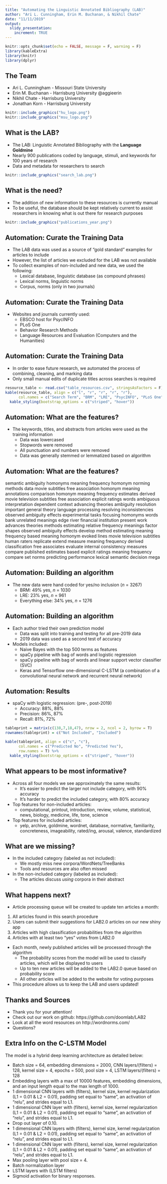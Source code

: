 ```yaml
---
title: "Automating the Linguistic Annotated Bibliography (LAB)"
author: "Ari L. Cunningham, Erin M. Buchanan, & Nikhil Chate"
date: "11/11/2019"
output: 
  slidy_presentation:
    increment: TRUE
---
```


```r
knitr::opts_chunk$set(echo = FALSE, message = F, warning = F)
library(kableExtra)
library(knitr)
library(dplyr)
```

## The Team

- Ari L. Cunningham - Missouri State University
- Erin M. Buchanan - Harrisburg University \@aggieerin
- Nikhil Chate - Harrisburg University
- Jonathan Korn - Harrisburg University

```r
knitr::include_graphics("hu_logo.png")
knitr::include_graphics("msu_logo.png")
```

## What is the LAB?

- The LAB: Linguistic Annotated Bibliography with the **Language Goldmine**
- Nearly 900 publications coded by language, stimuli, and keywords for 100 years of research 
- Data and metadata for researchers to search

```r
knitr::include_graphics("search_lab.png")
```

## What is the need? 

- The addition of new information to these resources is currently manual
- To be useful, the database should be kept relatively current to assist researchers in knowing what is out there for research purposes

```r
knitr::include_graphics("publications_year.png")
```

## Automation: Curate the Training Data

- The LAB data was used as a source of "gold standard" examples for articles to include
- However, the list of articles we excluded for the LAB was not available
- To collect examples of non-included and new data, we used the following:
  - Lexical database, linguistic database (as compound phrases)
  - Lexical norms, linguistic norms
  - Corpus, norms (only in two journals)
  
## Automation: Curate the Training Data

- Websites and journals currently used:
  - EBSCO host for PsycINFO
  - PLoS One
  - Behavior Research Methods
  - Language Resources and Evaluation (Computers and the Humanities)

## Automation: Curate the Training Data

- In order to ease future research, we automated the process of combining, cleaning, and marking data
- Only small manual edits of duplicate titles across searches is required

```r
resource_table <- read.csv("table_resources.csv", stringsAsFactors = F)
kable(resource_table, align = c("l", "r", "r", "r", "r"),
      col.names = c("Search Term", "BRM", "LRE", "PsycINFO", "PLoS One")) %>% 
  kable_styling(bootstrap_options = c("striped", "hover"))
```

## Automation: What are the features?

- The keywords, titles, and abstracts from articles were used as the training information
  - Data was lowercased
  - Stopwords were removed
  - All punctuation and numbers were removed
  - Data was generally stemmed or lemmatized based on algorithm 

## Automation: What are the features?

semantic ambiguity homonyms meaning frequency homonym norming methods data 
movie subtitles free association homonym meaning annotations comparison 
homonym meaning frequency estimates derived movie television subtitles 
free association explicit ratings words ambiguous interpretation dependent 
context advancing theories ambiguity resolution important general theory language 
processing resolving inconsistencies observed ambiguity effects experimental tasks 
focusing homonyms words bank unrelated meanings edge river financial institution 
present work advances theories methods estimating relative frequency meanings factor 
shapes observed ambiguity effects develop method estimating meaning frequency based 
meaning homonym evoked lines movie television subtitles human raters replicate extend 
measure meaning frequency derived classification free associates evaluate internal 
consistency measures compare published estimates based explicit ratings meaning 
frequency compare set norms predicting performance lexical semantic decision mega 


## Automation: Building an algorithm

- The new data were hand coded for yes/no inclusion (*n* = 3267)
  - BRM: 49% yes, *n* = 1030
  - LRE: 23% yes, *n* = 961
  - Everything else: 34% yes, *n* = 1276

## Automation: Building an algorithm

- Each author tried their own prediction model
  - Data was split into training and testing for all pre-2019 data
  - 2019 data was used as a second test of accuracy
- Models included:
  - Naive Bayes with the top 500 terms as features
  - spaCy pipeline with bag of words and logistic regression
  - spaCy pipeline with bag of words and linear support vector classifier (SVC)
  - Keras and Tensorflow one-dimensional C-LSTM (a combination of a convolutional neural network and recurrent neural network)

## Automation: Results

- spaCy with logistic regression: (pre-, post-2019)
  - Accuracy: 88%, 88%
  - Precision: 86%, 87%
  - Recall: 81%, 72%

```r
tableprint = matrix(c(138,7,18,47), nrow = 2, ncol = 2, byrow = T)
rownames(tableprint) = c("Not Included", "Included")

kable(tableprint, align = c("c", "c"),
      col.names = c("Predicted No", "Predicted Yes"),
      row.names = T) %>% 
  kable_styling(bootstrap_options = c("striped", "hover"))
```

## What appears to be most informative?

- Across all four models we see approximately the same results:
  - It's easier to predict the larger not include category, with 90% accuracy
  - It's harder to predict the included category, with 80% accuracy 
- Top features for non-included articles:
  - computational, printout, introduction, review, volume, statistical, news, biology, medicine, life, tone, science 
- Top features for included articles:
  - yelp, archive, goldmine, wordnet, database, normative, familiarity, concreteness, imageability, rated/ing, arousal, valence, standardized

## What are we missing?

- In the included category (labeled as not included):
  - We mostly miss new corpora/WordNets/TreeBanks
  - Tools and resources are also often missed 
- In the non-included category (labeled as included):
  - The articles discuss *using* corpora in their abstract

## What happens next? 

- Article processing queue will be created to update ten articles a month: 

1) All articles found in this search procedure  
2) Users can submit their suggestions for LAB2.0 articles on our new shiny app
3) Articles with high classification probabilities from the algorithm
4) Articles with at least two "yes" votes from LAB2.0 

- Each month, newly published articles will be processed through the algorithm
  - The probability scores from the model will be used to classify articles, which will be displayed to users
  - Up to ten new articles will be added to the LAB2.0 queue based on probability score
  - All other articles will be added to the website for voting purposes 

- This procedure allows us to keep the LAB and users updated!

## Thanks and Sources

- Thank you for your attention!
- Check out our work on github: https://github.com/doomlab/LAB2
- Look at all the word resources on http://wordnorms.com/
- Questions?

## Extra Info on the C-LSTM Model

The model is a hybrid deep learning architecture as detailed below:

- Batch size = 64, embedding dimensions = 2000, CNN layers/(filters) = 128, kernel size = 4, epochs = 500, pool size = 4, LSTM layers/(filters) = 128
- Embedding layers with a max of 10000 features, embedding dimensions, and an input length equal to the max length of 1000. 
- 1 dimensional CNN layers with (filters), kernel size, kernel regularization (L1 = 0.01 & L2 = 0.01), padding set equal to "same", an activation of "relu", and strides equal to L1.
- 1 dimensional CNN layer with (filters), kernel size, kernel regularization (L1 = 0.01 & L2 = 0.01), padding set equal to "same", an activation of "relu", and strides equal to L1. 
- Drop out layer of 0.10. 
- 1 dimensional CNN layers with (filters), kernel size, kernel regularization (L1 = 0.01 & L2 = 0.01), padding set equal to "same", an activation of "relu", and strides equal to L1.
- 1 dimensional CNN layer with (filters), kernel size, kernel regularization (L1 = 0.01 & L2 = 0.01), padding set equal to "same", an activation of "relu", and strides equal to L1. 
- Max pooling layer with pool size = 4. 
- Batch normalization layer
- LSTM layers with (LSTM filters) 
- Sigmoid activation for binary responses.
